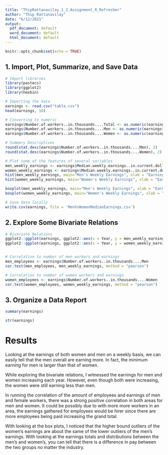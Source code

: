 ```yaml
---
title: "ThipRattanavilay_1_2_Assignment_R_Refresher"
author: "Thip Rattanavilay"
date: "6/12/2021"
output:
  pdf_document: default
  word_document: default
  html_document: default
---
```


```r
knitr::opts_chunk$set(echo = TRUE)
```

## 1. Import, Plot, Summarize, and Save Data

```r
# Import libraries
library(pastecs)
library(ggplot2)
library(hexbin)

# Importing the data
earnings <- read.csv("table.csv")
head(earnings, 10)

# Converting to numeric
earnings$Number.of.workers..in.thousands....Total <- as.numeric(earnings$Number.of.workers..in.thousands....Total)
earnings$Number.of.workers..in.thousands....Men <- as.numeric(earnings$Number.of.workers..in.thousands....Men)
earnings$Number.of.workers..in.thousands....Women <- as.numeric(earnings$Number.of.workers..in.thousands....Women)
```



```r
# Summary Descriptives
round(stat.desc(earnings$Number.of.workers..in.thousands....Men), 2)
round(stat.desc(earnings$Number.of.workers..in.thousands....Women), 2)

# Plot some of the features of several variables
men_weekly_earnings <- earnings$Median.weekly.earnings..in.current.dollars....Men
women_weekly_earnings <- earnings$Median.weekly.earnings..in.current.dollars....Women
hist(men_weekly_earnings, main="Men's Weekly Earnings", xlab = "Earnings ($)")
hist(women_weekly_earnings, main="Women's Weekly Earnings", xlab = "Earnings ($)")

boxplot(men_weekly_earnings, main="Men's Weekly Earnings", xlab = "Earnings ($)")
boxplot(women_weekly_earnings, main="Women's Weekly Earnings", xlab = "Earnings ($)")

# Save data locally
write.csv(earnings, file = 'MenVsWomenMedianEarnings.csv')
```

## 2. Explore Some Bivariate Relations

```r
# Bivariate Relations
ggplot2::ggplot(earnings, ggplot2::aes(x = Year, y = men_weekly_earnings, fill = Quarter)) + ggplot2::geom_bar(stat = "identity")
ggplot2::ggplot(earnings, ggplot2::aes(x = Year, y = women_weekly_earnings, fill = Quarter)) + ggplot2::geom_bar(stat = "identity")


# Correlation to number of men workers and earnings
men_employees <- earnings$Number.of.workers..in.thousands....Men
cor.test(men_employees, men_weekly_earnings, method = "pearson")

# Correlation to number of women workers and earnings
women_employees <- earnings$Number.of.workers..in.thousands....Women
cor.test(women_employees, women_weekly_earnings, method = "pearson")

```

## 3. Organize a Data Report
```r
summary(earnings)

str(earnings)
```

# Results

Looking at the earnings of both women and men on a weekly basis, we can easily tell that the men overall are earning more. In fact, the minimum earning for men is larger than that of women. 

While exploring the bivariate relations, I witnessed the earnings for men and women increasing each year. However, even though both were increasing, the women were still earning less than men. 

In running the correlation of the amount of employees and earnings of men and female workers, there was a strong positive correlation in both areas for men and women. It could be possibly due to with more more workers in an area, the earnings gathered for employees would be hirer since there are more employees being paid increasing the grand total. 

With looking at the box plots, I noticed that the higher bound outliers of the women's earnings are about the same of the lower outliers of the men's earnings. With looking at the earnings totals and distributions between the men's and women's, you can tell that there is a difference in pay between the two groups no matter the industry. 




